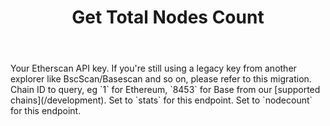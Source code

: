 ﻿---
title: "Get Total Nodes Count"
api: "GET /v2/api"
keywords: ["node count", "total nodes"]
---


<CreditChip description="Returns the total number of discoverable Ethereum nodes" />

  <ParamField query="apikey" type="string">
    Your Etherscan API key. If you're still using a legacy key from another explorer like BscScan/Basescan and so on, please refer to this migration.
  </ParamField>
  <ParamField query="chainid" type="string" default="1">
    Chain ID to query, eg `1` for Ethereum, `8453` for Base from our [supported chains](/development).
  </ParamField>
  <ParamField query="module" type="string" default="stats">
    Set to `stats` for this endpoint.
  </ParamField>
  <ParamField query="action" type="string" default="nodecount">
    Set to `nodecount` for this endpoint.
  </ParamField>
